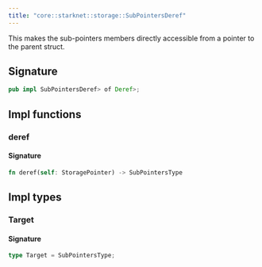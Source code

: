 ```yaml
---
title: "core::starknet::storage::SubPointersDeref"
---
```


This makes the sub-pointers members directly accessible from a pointer to the parent struct.



## Signature

```rust
pub impl SubPointersDeref> of Deref>;
```



## Impl functions

### deref







#### Signature

```rust
fn deref(self: StoragePointer) -> SubPointersType
```


## Impl types

### Target


#### Signature

```rust
type Target = SubPointersType;
```



